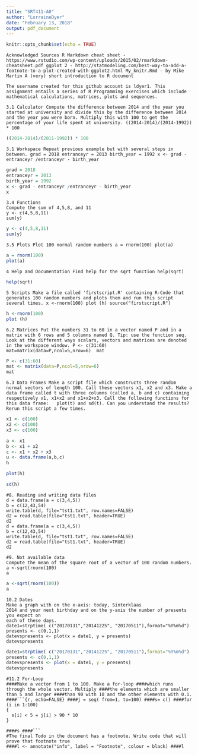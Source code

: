 ```yaml
---
title: "SRT411-A0"
author: "LorraineDyer"
date: "February 13, 2018"
output: pdf_document
---
```


```r
knitr::opts_chunk$set(echo = TRUE)
```

```Acknowledged Sources
R Markdown cheat sheet - https://www.rstudio.com/wp-content/uploads/2015/02/rmarkdown-cheatsheet.pdf
ggplot 2 - http://statmodeling.com/best-way-to-add-a-footnote-to-a-plot-created-with-ggplot2.html
My_knitr.Rmd - by Mike Martin
A (very) short introduction to R document
```

```The username created for this github account is ldyer1.
This assignment entails a series of R Programming exercises which include mathematical calculations, matrices, plots and sequences.
```

```3.1 Calculator
Compute the difference between 2014 and the year you started at university and divide this by the difference between 2014 and the year you were born. Multiply this with 100 to get the percentage of your life spent at university.
((2014-2014)/(2014-1992)) * 100
```

```r
((2014-2014)/(2011-1992)) * 100
```


```3.1 Workspace
Repeat previous example but with several steps in between.
grad = 2018
entranceyr = 2013
birth_year = 1992
x <- grad - entranceyr /entranceyr - birth_year
```
```r
grad = 2018
entranceyr = 2013
birth_year = 1992
x <- grad - entranceyr /entranceyr - birth_year
x
```

```
3.4 Functions
Compute the sum of 4,5,8, and 11
y <- c(4,5,8,11)
sum(y)
```

```r
y <- c(4,5,8,11)
sum(y)
```

```3.5 Plots
Plot 100 normal random numbers
a = rnorm(100)
plot(a)
```
```r
a = rnorm(100)
plot(a)
```

```4 Help and Documentation
Find help for the sqrt function
help(sqrt)
```
```r
help(sqrt)
```

```5 Scripts
Make a file called 'firstscript.R' containing R-Code that generates 100 random numbers and plots them and run this script several times.
x <-rnorm(100)
plot (h)
source("firstscript.R")
```
```r
h <-rnorm(100)
plot (h)
```

```6.2 Matrices
Put the numbers 31 to 60 in a vector named P and in a matrix with 6 rows and 5 columns named Q. Tip: use the function seq. Look at the different ways scalars, vectors and matrices are denoted in the workspace window.
P <- c(31:60) 
mat=matrix(data=P,ncol=5,nrow=6) 
mat
```
```r
P <- c(31:60)
mat <- matrix(data=P,ncol=5,nrow=6)
mat
```

```6.3 Data Frames
Make a script file which constructs three random
normal vectors of length 100. Call these
vectors x1, x2 and x3. Make a data frame called
t with three columns (called a, b and c) containing
respectively x1, x1+x2 and x1+x2+x3.
Call the following functions for this data frame:
  plot(t) and sd(t). Can you understand the
results? Rerun this script a few times.
```
```r
x1 <- c(100)
x2 <- c(100)
x3 <- c(100)

a <- x1
b <- x1 + x2
c <- x1 + x2 + x3
u <- data.frame(a,b,c)
h

plot(h)

sd(h)
```
```
#8. Reading and writing data files
d = data.frame(a = c(3,4,5))
b = c(12,43,54)
write.table(d, file="tst1.txt", row.names=FALSE)
d2 = read.table(file="tst1.txt", header=TRUE)
d2
d = data.frame(a = c(3,4,5))
b = c(12,43,54)
write.table(d, file="tst1.txt", row.names=FALSE)
d2 = read.table(file="tst1.txt", header=TRUE)
d2
```
```
#9. Not available data
Compute the mean of the square root of a vector of 100 random numbers.
a <-sqrt(rnorm(100)
a
```
```r
a <-sqrt(rnorm(100))
a
```

```
10.2 Dates
Make a graph with on the x-axis: today, Sinterklaas
2014 and your next birthday and on the y-axis the number of presents you expect on 
each of these days.
date1=strptime( c("20170131","20141225", "20170511"),format="%Y%m%d")
presents <- c(0,1,1)
datevspresents <- plot(x = date1, y = presents)
datevspresents
```
```r
date1=strptime( c("20170131","20141225", "20170511"),format="%Y%m%d")
presents <- c(0,1,1)
datevspresents <- plot(x = date1, y = presents)
datevspresents
```
```
#11.2 For-Loop
####Make a vector from 1 to 100. Make a for-loop ####which runs through the whole vector. Multiply ####the elements which are smaller than 5 and larger ####than 90 with 10 and the other elements with 0.1.
####```{r, echo=FALSE} ####j = seq( from=1, to=100) ####s= c() ####for (i in 1:100)
{
  s[i] < 5 = j[i] > 90 * 10
}
```
```
####s ####```
#The final Todo in the document has a footnote. Write code that will prove that footnote true
####l <- annotate("info", label = "Footnote", colour = black) ####l
```


